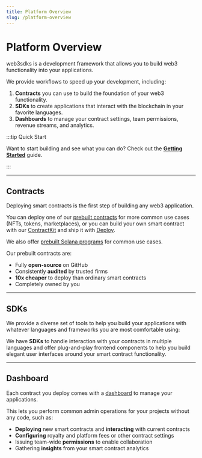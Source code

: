 ```yaml
---
title: Platform Overview
slug: /platform-overview
---
```



# Platform Overview

<div className="heroGrid">

<div>
<p>web3sdks is a development framework that allows you to build web3 functionality into your applications.</p>

<p> We provide workflows to speed up your development, including:</p>

1. **Contracts** you can use to build the foundation of your web3 functionality.
2. **SDKs** to create applications that interact with the blockchain in your favorite languages.
3. **Dashboards** to manage your contract settings, team permissions, revenue streams, and analytics.

</div>

<div className="heroGridImageContainer">
  <ThemedImage
    sources={{
      light: "/assets/portal-overview-all-light.png",
      dark: "/assets/portal-overview-all-dark.png",
    }}
    className="heroGridImage"
    alt="web3sdks Core Pillars"
  />
</div>

</div>

:::tip Quick Start

Want to start building and see what you can do? Check out the **[Getting Started](/getting-started)** guide.

:::

<hr
  style={{
    marginTop: 32,
    backgroundColor: "var(--ifm-toc-border-color)",
  }}
/>

## Contracts

<div className="heroGrid">

<div>
  <p>Deploying smart contracts is the first step of building any web3 application.</p>

You can deploy one of our [prebuilt contracts](/pre-built-contracts) for more common use cases (NFTs, tokens, marketplaces),
or you can build your own smart contract with our [ContractKit](/contractkit) and ship it with [Deploy](/deploy).

We also offer [prebuilt Solana programs](/pre-built-contracts) for common use cases.

<p style={{ marginBottom: 6 }}>Our prebuilt contracts are:</p>

- Fully **open-source** on GitHub
- Consistently **audited** by trusted firms
- **10x cheaper** to deploy than ordinary smart contracts
- Completely owned by you

<div className="row" style={{ marginBottom: 24 }}>
  <div className="col col--12" style={{ marginTop: 8 }}>
    <QuickstartCard
      name="Learn more about contracts"
      link="/pre-built-contracts"
      image="/assets/icons/general.png"
    />
  </div>
</div>

</div>

<div className="heroGridImageContainer">
  <ThemedImage
    sources={{
      light: "/assets/platform-overview-contract-light.png",
      dark: "/assets/platform-overview-contract-dark.png",
    }}
    className="heroGridImage"
    alt="web3sdks contracts"
  />
</div>

</div>

<hr
  style={{
    marginTop: 32,
    backgroundColor: "var(--ifm-toc-border-color)",
  }}
/>

## SDKs

<div className="heroGrid">
  <div>
    <p>
      We provide a diverse set of tools to help you build your applications with whatever languages
      and frameworks you are most comfortable using:
    </p>

We have **SDKs** to handle interaction with your contracts in multiple languages and offer plug-and-play frontend components to help you
build elegant user interfaces around your smart contract functionality.

<div className="row" style={{marginBottom:24}}>

<div className="col col--12" style={{ marginTop: 8 }}>
  <QuickstartCard
    name="Learn more about SDKs"
    link="/sdk"
    image="/assets/icons/general.png"
  />
</div>

</div>

<p>

</p>
</div>

<div className="heroGridImageContainer">
    <ThemedImage
      sources={{
        light: "/assets/platform-overview-sdk-light.png",
        dark: "/assets/platform-overview-sdk-dark.png",
      }}
      className="heroGridImage"
      alt="web3sdks sdk"
    />
  </div>
</div>

<hr
  style={{
    marginTop: 32,
    backgroundColor: "var(--ifm-toc-border-color)",
  }}
/>

## Dashboard

<div className="heroGrid">
  
  <div>
    <p>
      Each contract you deploy comes with a <a href='https://web3sdks.com/dashboard'>dashboard</a> to manage your applications.
    </p>

This lets you perform common admin operations for your projects without any code, such as:

- **Deploying** new smart contracts and **interacting** with current contracts
- **Configuring** royalty and platform fees or other contract settings
- Issuing team-wide **permissions** to enable collaboration
- Gathering **insights** from your smart contract analytics

<div className="row" style={{marginBottom:24}}>

<div className="col col--12" style={{ marginTop: 8 }}>
  <QuickstartCard
    name="Learn more about the dashboard"
    link="/dashboard"
    image="/assets/icons/general.png"
  />
</div>

</div>

</div>

<div className="heroGridImageContainer">
  <ThemedImage
    sources={{
      light: "/assets/platform-overview-dashboard-light.png",
      dark: "/assets/platform-overview-dashboard-dark.png",
    }}
    className="heroGridImage"
    alt="web3sdks dashboard"
  />
</div>

</div>
